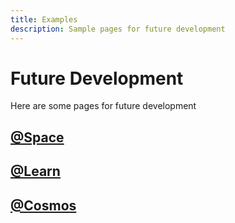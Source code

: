 ```yaml
---
title: Examples
description: Sample pages for future development
---
```




# Future Development

Here are some pages for future development

## [@Space](/space)

<IframeWindow url="/space" />


## [@Learn](/learn)

<IframeWindow url="/learn" />


## [@Cosmos](/cosmos)

<IframeWindow url="/cosmos" />


<!-- <BrowserWindow >



</BrowserWindow> -->
<!-- 

  <Card>
    <CardHeader
      className='padding-top--lg'
      style={{ backgroundColor: 'rgb(33 126 209)' , color:'black'}}
    >
      <div className='avatar avatar--vertical'>
        <img
          className='avatar__photo avatar__photo--xl' 
          src='https://github.com/mkeithx.png'
        />
        <div className='avatar__intro'>
          <div className='avatar__name'>Keith Tan (@mkeithX)</div>
          <span className='avatar__subtitle'>
            humble author of:
            <a style={{ color:'white'}} href='https://mkeithx.pages.dev/'>MKX SpaceHub</a>
          </span>
        </div>
      </div>
</CardHeader>
</Card> -->
